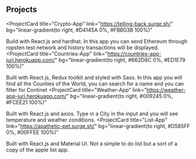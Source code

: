 ## Projects

<ProjectCard
  title="Crypto-App"
  link="https://telling-back.surge.sh/"
  bg="linear-gradient(to right, #D4145A 0%, #FBB03B 100%)"
>
  Build with React.js and hardhat. In this app you can send Ethereum through
  ropsten test network and history transactions will be displayed.
</ProjectCard>
<ProjectCard
  title="Countries-App"
  link="https://countries-app-juri.herokuapp.com/"
  bg="linear-gradient(to right, #662D8C 0%, #ED1E79 100%)"
>
  Built with React.js, Redux toolkit and styled with Sass. In this app you will
  find all the Counties of the World, you can search for a name and you can
  filter for Continet
</ProjectCard>
<ProjectCard
  title="Weather-App"
  link="https://weather-app-juri.herokuapp.com/"
  bg="linear-gradient(to right, #009245 0%, #FCEE21 100%)"
>
  Built with React.js and axios. Type in a City in the input and you will see
  temperature and weather conditions.
</ProjectCard>
<ProjectCard
  title="List-App"
  link="https://apathetic-pet.surge.sh/"
  bg="linear-gradient(to right, #D585FF 0%, #00FFEE 100%)"
>
  Built with React.js and Material UI. Not a simple to do list but a sort of a
  copy of the apple list app.
</ProjectCard>
